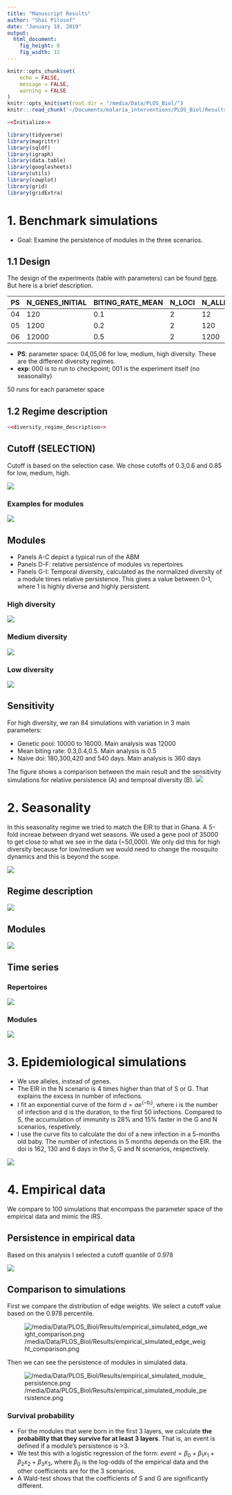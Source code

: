 ```yaml
---
title: "Manuscript Results"
author: "Shai Pilosof"
date: "January 18, 2019"
output:
  html_document: 
    fig_height: 8
    fig_width: 12
---
```



```r
knitr::opts_chunk$set(
	echo = FALSE,
	message = FALSE,
	warning = FALSE
)
knitr::opts_knit$set(root.dir = "/media/Data/PLOS_Biol/")
knitr:::read_chunk('~/Documents/malaria_interventions/PLOS_Biol/Results_PLOS_biol.R')
```

```r
<<Initialize>>
```

```r
library(tidyverse)
library(magrittr)
library(sqldf)
library(igraph)
library(data.table)
library(googlesheets)
library(utils)
library(cowplot)
library(grid)
library(gridExtra)
```


# 1. Benchmark simulations

* Goal: Examine the persistence of modules in the three scenarios.

## 1.1 Design

The design of the experiments (table with parameters) can be found [here](https://docs.google.com/spreadsheets/d/1OgWI-aBrAkT7gW2lbIBxsgRdyWgYO-9mNV6n3dtclTg/edit?usp=sharing). But here is a brief description.

|PS | N_GENES_INITIAL | BITING_RATE_MEAN | N_LOCI | N_ALLELES_INITIAL|
|---|-----------------|-----------------|--------|-------------------|
|04 |   120           |      0.1        |   2    | 12                |
|05 |   1200          |      0.2        |   2    | 120               |  
|06 |   12000         |      0.5        |   2    | 1200              |

* **PS**: parameter space: 04,05,06 for low, medium, high diversity. These are the different diversity regimes.
* **exp**: 000 is to run to checkpoint; 001 is the experiment itself (no seasonality)

50 runs for each parameter space

## 1.2 Regime description

```r
<<diversity_regime_description>>
```


## Cutoff (SELECTION)
Cutoff is based on the selection case. We chose cutoffs of 0.3,0.6 and 0.85 for low, medium, high.

![](/media/Data/PLOS_Biol/Results/Fig_SI_cutoff_S.png)

### Examples for modules
![](/media/Data/PLOS_Biol/Results/Fig_SI_cutoff_S_modules.png)

## Modules

* Panels A-C depict a typical run of the ABM
* Panels D-F: relative persistence of modules vs repertoires
* Panels G-I: Temporal diversity, calculated as the normalized diversity of a module times relative persistence. This gives a value between 0-1, where 1 is highly diverse and highly persistent.

### High diversity

![](/media/Data/PLOS_Biol/Results/Fig2_PS06.png)

### Medium diversity

![](/media/Data/PLOS_Biol/Results/Fig2_PS05.png)

### Low diversity

![](/media/Data/PLOS_Biol/Results/Fig2_PS04.png)

## Sensitivity
For high diversity, we ran 84 simulations with variation in 3 main parameters:

* Genetic pool: 10000 to 16000. Main analysis was 12000
* Mean biting rate: 0.3,0.4,0.5. Main analysis is 0.5
* Naive doi: 180,300,420 and 540 days. Main analysis is 360 days

The figure shows a comparison between the main result and the sensitivity simulations for relative persistence (A) and temproal diversity (B).
![](/media/Data/PLOS_Biol/Results/Fig_SI_sesitivity_selection.png)

# 2. Seasonality
In this seasonality regime we tried to match the EIR to that in Ghana. A 5-fold increae between dryand wet seasons. We used a gene pool of 35000 to get close to what we see in the data (~50,000). We only did this for high diversity because for low/medium we would need to change the mosquito dynamics and this is beyond the scope.

![](/media/Data/PLOS_Biol/Results/Fig_SI_seasonality_EIR.png)

## Regime description

![](/media/Data/PLOS_Biol/Results/Fig_SI_seasonality_variables.png)

## Modules

![](/media/Data/PLOS_Biol/Results/Fig2_PS18.png)



## Time series

### Repertoires

![](/media/Data/PLOS_Biol/Results/Fig2_PS18_time_series_repertoires.png)

### Modules

![](/media/Data/PLOS_Biol/Results/Fig2_PS18_time_series_modules.png)

# 3. Epidemiological simulations

* We use alleles, instead of genes.
* The EIR in the N scenario is 4 times higher than that of S or G. That explains the excess in number of infections.
* I fit an exponential curve of the form  $d=ae^{(-b_i)}$, where i is the number of infection and d is the duration, to the first 50 infections. Compared to S, the accumulation of immunity is 28% and 15% faster in the G and N scenarios, respetively.
* I use the curve fits to calculate the doi of a new infection in a 5-months old baby. The number of infections in 5 months depends on the EIR. the doi is 162, 130 and 6 days in the S, G and N scenarios, respectively.

![](/media/Data/PLOS_Biol/Results/Fig_4_epi.png)


# 4. Empirical data

We compare to 100 simulations that encompass the parameter space of the empirical data and mimic the IRS.


## Persistence in empirical data

Based on this analysis I selected a cutoff quantile of 0.978

![](/media/Data/PLOS_Biol/Results/empirical_persistence_cutoff.png)

## Comparison to simulations

First we compare the distribution of edge weights. We select a cutoff value based on the 0.978 percentile.

![/media/Data/PLOS_Biol/Results/empirical_simulated_edge_weight_comparison.png](/media/Data/PLOS_Biol/Results/empirical_simulated_edge_weight_comparison.png)

Then we can see the persistence of modules in simulated data.

![/media/Data/PLOS_Biol/Results/empirical_simulated_module_persistence.png](/media/Data/PLOS_Biol/Results/empirical_simulated_module_persistence.png)

### Survival probability

* For the modules that were born in the first 3 layers, we calculate **the probability that they survive for at least 3 layers**. That is, an event is defined if a module's persistence is >3.
* We test this with a logistic regression of the form: $event=\beta_0+\beta_1x_1+\beta_2x_2+\beta_3x_3$, where $\beta_0$ is the log-odds of the empirical data and the other coefficients are for the 3 scenarios.
* A Wald-test shows that the coefficients of S and G are significantly different.



